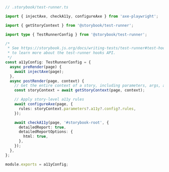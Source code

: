 ```ts
// .storybook/test-runner.ts

import { injectAxe, checkA11y, configureAxe } from 'axe-playwright';

import { getStoryContext } from '@storybook/test-runner';

import type { TestRunnerConfig } from '@storybook/test-runner';

/*
 * See https://storybook.js.org/docs/writing-tests/test-runner#test-hook-api-experimental
 * to learn more about the test-runner hooks API.
 */
const a11yConfig: TestRunnerConfig = {
  async preRender(page) {
    await injectAxe(page);
  },
  async postRender(page, context) {
    // Get the entire context of a story, including parameters, args, argTypes, etc.
    const storyContext = await getStoryContext(page, context);

    // Apply story-level a11y rules
    await configureAxe(page, {
      rules: storyContext.parameters?.a11y?.config?.rules,
    });

    await checkA11y(page, '#storybook-root', {
      detailedReport: true,
      detailedReportOptions: {
        html: true,
      },
    });
  },
};

module.exports = a11yConfig;
```
